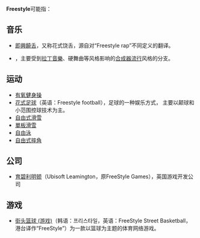 '''Freestyle'''可能指：
==音乐==
* [[即興饒舌|即興饒舌]]，又称花式饶舌，源自对“Freestyle rap”不同定义的翻译。
* {{tsl|en|Freestyle music|Freestyle (电子音乐风格)}}，主要受到[[拉丁音樂|拉丁音樂]]、硬舞曲等风格影响的[[合成器流行|合成器流行]]风格的分支。

==运动==
* [[有氧健身操|有氧健身操]]
* [[花式足球|花式足球]]（英语：Freestyle football），足球的一种娱乐方式， 主要以颠球和小范围控球技术为主。
* [[自由式滑雪|自由式滑雪]]
* [[單板滑雪|單板滑雪]]
* [[自由泳|自由泳]]
* [[自由式摔角|自由式摔角]]
==公司==
* [[育碧利明顿|育碧利明顿]]（Ubisoft Leamington，原FreeStyle Games），英国游戏开发公司
==游戏==
* [[街头篮球_(游戏)|街头篮球 (游戏)]]（韩语：프리스타일，英语：FreeStyle Street Basketball，港台译作“FreeStyle”）为一款以篮球为主题的体育网络游戏。
{{消歧义|cat=非中文名称消歧义}}